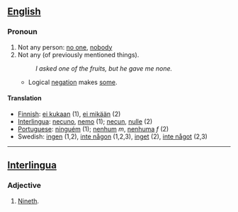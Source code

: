==[[English]]==
===Pronoun===
# Not any person: [[no one]], [[nobody]]
# Not any (of previously mentioned things).
#: ''I asked one of the fruits, but he gave me none.''
#*Logical [[negation]] makes [[some]].
====Translation====
*[[Finnish]]: [[ei kukaan]] (1), [[ei mikään]] (2)
*[[Interlingua]]: [[necuno]], [[nemo]] (1); [[necun]], [[nulle]] (2)
*[[Portuguese]]: [[ninguém]] (1); [[nenhum]] ''m'', [[nenhuma]] ''f'' (2)
*Swedish: [[ingen]] (1,2), [[inte någon]] (1,2,3), [[inget]] (2), [[inte något]] (2,3)
----
==[[Interlingua]]==
===Adjective===
# [[Nineth]].